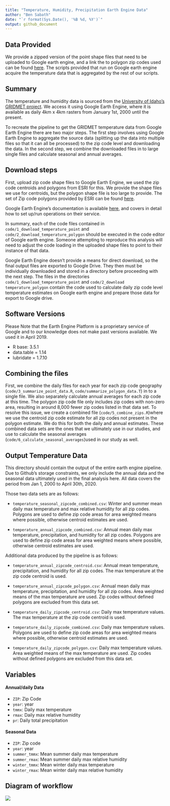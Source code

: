 ```yaml
---
title: "Temperature, Humidity, Precipitation Earth Engine Data"
author: "Ben Sabath"
date: "`r format(Sys.Date(), '%B %d, %Y')`"
output: github_document
---
```


## Data Provided

We provide a zipped version of the point shape files that need to be uploaded to Google earth engine, and a link the to polygon zip codes used can be found [here](https://developers.google.com/earth-engine/). The scripts provided that run on Google earth engine acquire the temperature data that is aggregated by the rest of our scripts.

## Summary

The temperature and humidity data is sourced from the [University of Idaho's GRIDMET project](https://developers.google.com/earth-engine/datasets/catalog/IDAHO_EPSCOR_GRIDMET). We access it
using Google Earth Engine, where it is available as daily 4km x 4km rasters from January 1st, 2000 until the present.

To recreate the pipeline to get the GRIDMET temperature data from Google Earth Engine there are 
two major steps. The first step involves using Google Earth Engine to aggregate the
source data (splitting up the data into multiple files so that it can all be processed) to the zip code level and downloading the data. In the second step, we combine the downloaded files in to large single files and calculate seasonal and annual averages. 

## Download steps

First, upload zip code shape files to Google Earth Engine, 
we used the zip code centroids 
and polygons from ESRI for this. We provide the shape files we use for centroids, but the polygon shape 
file is too large to provide. The set of Zip code polygons provided by ESRI can be found [here](https://www.arcgis.com/home/item.html?id=8d2012a2016e484dafaac0451f9aea24).

Google Earth Engine's documentation is available [here](https://developers.google.com/earth-engine/), and covers in detail how to set up/run
operations on their service.

In summary, each of the code files contained in `code/1_download_temperature_point` and 
`code/2_download_temperature_polygon` should be executed in the code editor of Google earth engine. Someone attempting to reproduce this analysis will need to adjust the code loading in the uploaded shape files to point to their instance of that data.

Google Earth Engine doesn't
provide a means for direct download, so the final output files are exported to Google Drive. They then
must be individually downloaded and stored in a directory before proceeding with the next step. The files in the directories `code/1_download_temperature_point` and `code/2_download temperature_polygon` contain the code used to calculate daily zip code level temperature estimates on Google earth engine and prepare those data for export to Google drive.

## Software Versions

Please Note that the Earth Engine Platform is a proprietary service of Google and to our knowledge does not make past versions available. We used it in April 2019.

- R base: 3.5.1
- data.table = 1.14
- lubridate = 1.7.10

## Combining the files

First, we combine the daily files for each year for each zip code geography
(`code/3_summarize_point_data.R`, `code/summarize_polygon_data.T`) in to a single file. We also separately
calculate annual averages for each zip code at this time. The polygon zip code file only includes zip 
codes with non-zero area, resulting in around 8,000 fewer zip codes listed in that data set. To resolve this 
issue, we create a combined file (`code/5_combine_zips.R`)where we use the centroid zip code estimate for 
all zip codes not present in the polygon estimate. We do this for both the daily and annual estimates. 
These combined data sets are the ones that we ultimately use in our studies, and use to calculate the 
seasonal averages (`code/6_calculate_seasonal_averages`)used in our study as well.

## Output Temperature Data

This directory should contain the output of the entire earth engine pipeline. Due to Github's 
storage constraints, we only include the annual data and the seasonal data ultimately used in the final analysis here. All data covers the period from Jan 1, 2000 to April 30th, 2020.

Those two data sets are as follows:

- `temperature_seasonal_zipcode_combined.csv`: Winter and summer mean daily max temperature and max relative humidity for all zip codes. Polygons are used to define zip code areas for area weighted means where possible, otherwise centroid estimates are used.

- `temperature_annual_zipcode_combined.csv`: Annual mean daily max temperature, precipitation, and humidity for all zip codes. Polygons are used to define zip code areas for area weighted means where possible, otherwise centroid estimates are used.

Additional data produced by the pipeline is as follows:

- `temperature_annual_zipcode_centroid.csv`: Annual mean temperature, precipitation, and humidity for all zip codes. The max temperature at the zip code centroid is used.

- `temperature_annual_zipcode_polygon.csv`: Annual mean daily max temperature, precipitation, and humidity for all zip codes. Area weighted means of the max temperature are used. Zip codes without defined polygons are excluded from this data set.

- `temperature_daily_zipcode_centroid.csv`: Daily max temperature values. The max temperature at the zip code centroid is used.

- `temperature_daily_zipcode_combined.csv`: Daily max temperature values. Polygons are used to define zip code areas for area weighted means where possible, otherwise centroid estimates are used.

- `temperature_daily_zipcode_polygon.csv`: Daily max temperature values. Area weighted means of the max temperature are used. Zip codes without defined polygons are excluded from this data set.

## Variables

#### Annual/daily Data

- `ZIP`: Zip Code
- `year`: year
- `tmmx`: Daily max temperature
- `rmax`: Daily max relative humidity
- `pr`: Daily total precipitation

#### Seasonal Data

- `ZIP`: Zip code
- `year`: year
- `summer_tmmx`: Mean summer daily max temperature
- `summer_rmax`: Mean summer daily max relative humidity
- `winter_tmmx`: Mean winter daily max temperature
- `winter_rmax`: Mean winter daily max relative humidity

## Diagram of workflow

![](earthengine_workflow.png)



